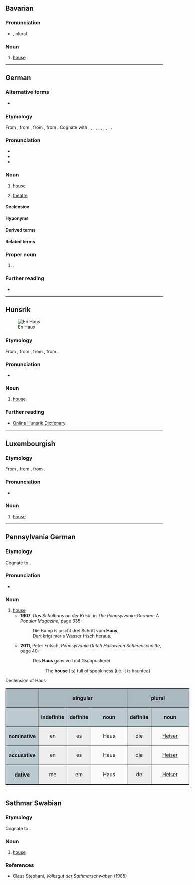 {{also|haus|häus}}
==Bavarian==

===Pronunciation===
* {{IPA|bar|[haːu̯z̥]}}, plural {{IPA|bar|[haːi̯z̥ɐ]}} {{a|{{w|Northern Bavarian}}}}

===Noun===
{{head|bar|noun}}

# [[house]]

----

==German==

===Alternative forms===
* {{alter|de|Hauß||obsolete}}

===Etymology===
From {{inh|de|gmh|hūs}}, from {{inh|de|goh|hūs}}, from {{inh|de|gmw-pro|*hūs}}, from {{inh|de|gem-pro|*hūsą}}. Cognate with {{cog|ofs|hūs}}, {{cog|nds|[[Hus]], [[Huus]]}}, {{cog|nl|huis}}, {{cog|is|hús}}, {{cog|fo|hús}}, {{cog|da|hus}}, {{cog|no|hus}}, {{cog|sv|hus}}, {{cog|en|house}}. {{doublet|de|House}}.

===Pronunciation===
* {{IPA|de|/haʊ̯s/|[haʊ̯s]}}
* {{rhymes|de|aʊ̯s}}
* {{audio|de|De-Haus.ogg|audio}}

===Noun===
{{de-noun|n|Hauses|Häuser|Häuschen|dim2=Häuslein|dim3=Häusle|dim4=Häusel|dim5=Häus'l|dim6=Häusl}}

# [[house]]
#: {{ux|de|In dem '''Haus''' haben wir mal gewohnt.|t=We used to live in that '''house'''.|inline=1}}
#: {{ux|de|Mein Großvater starb in dem '''Haus''', wo ich geboren wurde.|t=My grandfather died in the '''house''' where I was born.|inline=1}}
# [[theatre]]

====Declension====
{{de-decl-noun-n|es|pl=Häuser}}

====Hyponyms====
{{col4|de
|Armenhaus|Atriumhaus
|Backhaus|Badehaus|Badhaus|Bankhaus|Bauernhaus|Baumhaus|Blockhaus|Bürgerhaus
|Doppelhaus
|Eierkühlhaus|Einfamilienhaus|Einfamilienwohnhaus|Einküchenhaus
|Fachwerkhaus|Familienhaus|Ferienhaus|Fertighaus|Freudenhaus
|Gartenhaus|Gästehaus|Gasthaus|Geesthardenhaus|Gemeindebackhaus|Gemeindehaus|Gewandhaus|Grubenhaus|Gulfhaus
|Hallenhaus|Herrenhaus|Hochhaus
|Judenhaus|Jugendgästehaus
|Kaffeehaus|Kapitelhaus|Kaufhaus|Kesselhaus
|Krankenhaus
|Lagerhaus|Landhaus|Leichenhaus|Leihhaus
|Mehrfamilienhaus|Mehrfamilienwohnhaus
|Nachbarhaus|Nullenergiehaus|Nurdachhaus
|Parkhaus|Pfandhaus|Pfarrhaus|Plusenergiehaus|Pressehaus
|Reihenhaus
|Schneckenhaus|Siechenhaus|Siedlungshaus|Ständehaus|Stadthaus
|Taubenhaus|Teehaus
|Vereinshaus
|Villa
|Waffenhaus|Waisenhaus|Wiekhaus|Wochenendhaus|Wohnhaus|Wohnstallhaus
|Zeughaus|Zollhaus|Zweifamilienhaus|Zwerchhaus
}}

====Derived terms====
{{der4|de|title=Derived adjectives of ''Haus''
|hausartig
|hausbacken
|hauseigen
|hausförmig
|hausgebacken
|hausgemacht
|haushoch
|hausintern
|hauslos
}}

{{der4|de|title=Derived adverbs of ''Haus''
|[[nachhause]], [[nachhaus]]
|[[zuhause]], [[zuhaus]]
}}

{{der4|de|title=Derived nouns from ''Haus''
|Armenhaus
|Atriumhaus
|Backhaus
|Badehaus
|Badhaus
|Bankhaus
|Bauernhaus
|Baumhaus
|Blockhaus
|Bürgerhaus
|Doppelhaus
|Eierkühlhaus
|Einfamilienhaus
|Einküchenhaus
|Fachwerkhaus
|Familienhaus
|Ferienhaus
|Fertighaus
|Freudenhaus
|Gästehaus
|Gasthaus
|Geesthardenhaus
|Gemeindehaus
|Gewandhaus
|Grubenhaus
|Gulfhaus
|Hallenhaus
|Hausagentur
|Hausaltar
|Hausammer
|Hausampfer
|Hausandacht
|Hausangestellte
|Hausangestellter
|Hausanschluss
|Hausanteil
|Hausanzug
|Hausapotheke
|Hausarbeit
|Hausarme
|Hausarmer
|Hausarrest
|Hausarznei
|Hausarzt
|Hausaufgabe
|Hausautor
|Hausball
|Hausbank
|Hausbar
|Hausbau
|Hausbedarf
|Hausbedienstete
|Hausbediensteter
|Hausbeleuchtung
|Hausberg
|Hausbeschallungsanlage
|Hausbesetzer
|Hausbesetzung
|Hausbesitz
|Hausbesitzer
|Hausbesorger
|Hausbesuch
|Hausbewirtschaftung
|Hausbewohner
|Hausbibliothek
|Hausbock
|Hausboot
|Hausbrand
|Hausbrauer
|Hausbräuer
|Hausbrauerei
|Hausbuch
|Hausbuchmeister
|Hausbulle
|[[Hauscommunion]], [[Haus-Communion]]
|Hausdach
|Hausdame
|Hausdiener
|Hausdienerin
|Hausdienst
|Hausdienstleistung
|Hausdrache
|Hausdrachen
|Hausdurchsuchung
|Hausecke
|Hauseigentum
|Hauseigentümer
|Hauseingang
|Hauselektriker
|Hauself
|Hausentbindung
|Hausentchen
|Hausente
|Hausenterich
|Hausentwässerungsanschluss
|Hausentwässerungsleitung
|Hauser
|Hausesel
|Hausfassade
|Hausfeuer
|Hausflur
|Hausfrau
|Hausfreund
|[[Hausfriede]], [[Hausfrieden]]
|Hausfront
|Hausfüllen
|Hausfundament
|Hausgans
|Hausganser
|Hausgänserich
|Hausganter
|Hausganterich
|Hausgarten
|Hausgärtner
|Hausgast
|Hausgebrauch
|Hausgeburt
|Hausgeflügel
|Hausgehilfe
|Hausgeist
|Hausgeistlicher
|Hausgeld
|Hausgemeinde
|Hausgemeinschaft
|Hausgenosse
|Hausgerät
|Hausgesetz
|Hausgesinde
|Hausgimpel
|Hausglocke
|Hausgott
|Hausgöttin
|Hausgrille
|Hausgrundstück
|Hausgruppe
|Haushahn
|Haushalt
|Haushalten
|Haushalter
|Haushälter
|Hausheft
|Hausheilige
|Hausheiliger
|Haushengst
|Haushenne
|Hausherr
|Haushilfe
|Haushofmeister
|Haushofmeisteramt
|Haushofmeisterei
|Haushuhn
|Haushund
|Hausieren
|Hausierer
|Hausiererei
|Hausierhandel
|Hausierhändler
|Hausierschein
|Hausindustrie
|Hausinstallation
|Hausjacke
|Hauskanal
|Hauskaninchen
|Hauskapelle
|Hauskaplan
|Hauskarnickel
|Hauskater
|Hauskatze
|Hauskätzli
|Hauskauf
|Hauskäufer
|Hauskirche
|Hauskirchenbewegung
|Hausklamotte
|Hauskleid
|Hauskleidung
|Hausknecht
|[[Hauskommunion]], [[Haus-Kommunion]]
|Hauskreis
|Hauskuh
|Hauskult
|Hauslaube
|Häusle
|Hauslehrer
|Hausleinen
|Hausleittechnik
|Häusli
|Hauslicht
|[[Hausluftfrachtbrief]], [[Haus-Luftfrachtbrief]]
|Hausmacher-
|Hausmacht
|Hausmädchen
|Hausmakler
|Hausmalerei
|Hausmann
|Hausmantel
|Hausmarke
|Hausmarschall
|Hausmauer
|Hausmaus
|Hausmäuserich
|Hausmeerschweinchen
|Hausmeier
|Hausmeister
|Hausmesse
|Hausmiete
|Hausmieter
|Hausmilbe
|Hausmitteilung
|Hausmittel
|Hausmöbel
|Hausmobiliar
|Hausmotte
|Hausmüll
|Hausmusik
|Hausmutter
|Hausmutter
|Hausname
|Hausneger
|Hausnummer
|Hausnummerierung
|Hausnutzung
|Hausoberer
|Hausoffizier
|Hausordnung
|Hausorgel
|[[Hausorthographie]], [[Hausorthografie]]
|Hauspartei
|Hausparty
|Hauspersonal
|Hauspferd
|Hauspflege
|Hauspfleger
|Hauspost
|Hauspostille
|Hauspreis
|Hausputz
|Hausputzer
|Hausrat
|Hausregie
|Hausregisseur
|Hausrezept
|Hausrezeptur
|Hausrind
|Hausrock
|Hausrotschwanz
|Hausruf
|Haussafe
|Haussammlung
|Hausschaf
|Hausschatz
|Hausschlachterei
|Hausschlachtung
|Hausschlange
|Hausschlüssel
|Hausschrift
|Hausschuh
|Hausschuhsocke
|Hausschwalbe
|Hausschwamm
|Hausschwein
|Haussegen
|Haussegler
|Haussklave
|Haussohn
|Hausspatz
|Haussperling
|Hausspinne
|Hausspitzmaus
|Haus-Spitzmausbeutelratte
|Hausstand
|Hausstaub
|Hausstechmücke
|[[Hausstier]], [[Haus-Stier]]
|Hausstute
|Haussuche
|Haussuchung
|Haussuchungsbefehl
|Haustafel
|Haustarifvertrag
|Haustaube
|Haustauber
|Haustäuber
|Haustauberich
|Haustäuberich
|Haustäubin
|Haustausch
|Haustechnik
|Haustechniker
|Haustechnikraum
|[[Haustelephon]], [[Haustelefon]]
|Haustier
|Haustochter
|Haustor
|Haustür
|Haustyrann
|Hausübung
|Hausumbau
|Hausunterricht
|Hausvater
|Hausväterliteratur
|Hausverbot
|Hausverdrahtung
|Hausverkauf
|Hausverkäufer
|Hausverkleidung
|Hausversicherung
|Hausverstand
|Hausvertreter
|Hausverwalter
|Hausverwaltung
|Hausvogelbeere
|Hausvorsteher
|Hausvorteil
|Hauswand
|Hauswanze
|Hauswärme
|Hauswärmepumpe
|Hauswart
|Hauswein
|Hauswesen
|Hauswimperspitzmaus
|Hauswinkelspinne
|Hauswirt
|Hauswirtschaft
|Hauswurz
|Hausyak
|Hauszaunkönig
|Hauszeitschrift
|Hauszeitung
|Hauszelt
|Hausziege
|Hauszustellung
|Hauszwetschge
|Hauszwetschke
|Hauszwiebel
|Herrenhaus
|Hochhaus
|Judenhaus
|Kaffeehaus
|Kapitelhaus
|Kaufhaus
|Kesselhaus
|Krankenhaus
|Lagerhaus
|Landhaus
|Leichenhaus
|Leihhaus
|Mehrfamilienhaus
|Nullenergiehaus
|Nurdachhaus
|Parkhaus
|Pfandhaus
|Pfarrhaus
|Plusenergiehaus
|Pressehaus
|Reihenhaus
|Schneckenhaus
|Siechenhaus
|Siedlungshaus
|Ständehaus
|Taubenhaus
|Teehaus
|Traumhaus
|Waffenhaus
|Waisenhaus
|Wiekhaus
|Wochenendhaus
|Wohnhaus
|Wohnstallhaus
|Zeughaus
|Zollhaus
|Zweifamilienhaus
|Zwerchhaus
|[[Gashausanschluss]], [[Gas-Hausanschluss]]
|Haus-zu-Haus-Verkauf
}}

{{der4|de|title=Derived verbs from ''Haus''
|hausen
|haushalten
|hausieren
}}

{{der3|de|title=Phrases derived from ''Haus''
|Dame des Hauses
|nach Hause
|von Hause aus
|von Haus zu Haus
|Willkommen zu Hause!
|zu Hause
}}

====Related terms====
{{rel3|de|title=Terms derived from ''Haus'' or derived from other terms
|Gemeindebackhaus
|Hausanschlusskasten
|Hausanschlussleitung
|Hausanschlusssicherung
|Hausapothekenschrank
|Hausarbeitsraum
|Hausarztmodell
|Hausarztpraxis
|Hausaufgabenbetreuer
|Hausaufgabenbetreuung
|Hausaufgabenheft
|Hausbrandversicherung
|Hausbrandkohle
|Hauseigentümerversicherung
|Hausfrauenart
|Hausfrauenaugen
|Hausfrauenschlampe
|Hausfrauentum
|Hausfraulichkeit
|Hauskätzchen
|Hauskätzlein
|Hauslosigkeit
|[[Hausmacher-Blutwurst]], [[Hausmacherblutwurst]]
|Hausmacherküche
|Hausmacherqualität
|Hausmannskost
|Hausnummernschild
|Hausnummernschilder
|Hauspreisblase
|Hausratsversicherung
|Hausratversicherung
|Hausschwalbenfloh
|Hausschweinschädel
|Hausstauballergie
|Hausstaubmilbe
|haustierfreundlich
|Haustüraktion
|Haustürgeschäft
|Haustürschlüssel
|Haustürverkauf
|Haustürverkäufer
|Hauswartsfrau
|Hausmüllsortierung
|Hauswirtschafter
|hauswirtschaftlich
|Hauswirtschaftslehre
|Hauswirtschaftslehrer
|Hauswirtschaftsraum
|Jugendgästehaus
|Wohnhausbrand
}}

{{rel3|de|title=Terms derived from ''Haus'' or derived from other terms with {{m|de|-in}}
|Hausärztin
|Hausautorin
|Hausbesetzerin
|Hausbesitzerin
|Hausbesorgerin
|Hausbewohnerin
|Hausbuchmeisterin
|Hauseigentümerin
|Hauselektrikerin
|Hauseselin
|Hausfreundin
|Hausgehilfin
|Hausgenossin
|Haushündin
|Hauskätzin
|Hauskäuferin
|Hauslehrerin
|Hausmaklerin
|Hausmieterin
|Hausnegerin
|Hauspflegerin
|Hausputzerin
|Haussklavin
|Haustäubin
|Haustechnikerin
|Haustyrannin
|Hausverkäuferin
|Hausvertreterin
|Hausverwalterin
|Hausvorsteherin
|Hauswartin
|Hauswirtin
|Hauswirtschafterin
}}

{{rel3|de|title=Terms not derived from ''Haus''
|[[Afrikanische Braune Hausschlange]], {{taxlink|Boaedon fuliginosus|species|noshow=1}}
}}

{{wp|Haus_(Steiermark)|lang=de}}

===Proper noun===
{{de-proper noun|n|Haus'}}

# {{place|de|municipality|s/Styria|c/Austria}}.

===Further reading===
* {{R:Duden}}

----

==Hunsrik==

[[File:Casa em Santa Maria do Herval 001.JPG|thumb|En Haus]]

===Etymology===
From {{inh|hrx|gmh|hūs}}, from {{inh|hrx|goh|hūs}}, from {{inh|hrx|gmw-pro|*hūs}}, from {{inh|hrx|gem-pro|*hūsą}}.

===Pronunciation===
* {{IPA|hrx|/haʊ̯s/}}

===Noun===
{{head|hrx|noun|g=n|plural|Heiser|diminutive|Heisje}}

# [[house]]
#: {{ux|hrx|Sie wohne in em alte '''Haus'''.|They live in an old '''house'''.}}

===Further reading===
* [https://hunsriqueanoriograndense.wordpress.com/dicionario-werterbuch/ Online Hunsrik Dictionary]

----

==Luxembourgish==

===Etymology===
From {{inh|lb|goh|hūs}}, from {{inh|lb|gmw-pro|*hūs}}, from {{inh|lb|gem-pro|*hūsą}}.

===Pronunciation===
* {{IPA|lb|/hæu̯s/|[hæˑʊ̯s]}}

===Noun===
{{lb-noun|n|Haiser}}

# [[house]]

----

==Pennsylvania German==

===Etymology===
Cognate to {{cog|de|Haus}}.

===Pronunciation===
* {{IPA|pdc|/ˈhaʊ̯s/}}

===Noun===
{{head|pdc|noun|g=n|plural|Heiser}}

# [[house]]
#* '''1907''', ''Das Schulhaus an der Krick'', in ''The Pennsylvania-German: A Popular Magazine'', page 335:
#*: Die Bump is juscht drei Schritt vum '''Haus''';
#*: Dart krigt mer's Wasser frisch heraus.
#* '''2011''', Peter Fritsch, ''Pennsylvania Dutch Halloween Scherenschnitte'', page 40:
#*: Des '''Haus''' gans voll mit Gschpuckerei
#*:: The '''house''' [is] full of spookiness (i.e. it is haunted)<!--this is a poetic construction, not necessarily a ''usual'' idiomatic way of saying it is haunted, NB-->

<div class="NavFrame" style="width: 42em;">
<div class="NavHead">Declension of Haus</div>
<div class="NavContent">
<table border="1px solid #505050" style="border-collapse:collapse; background:#FAFAFA; text-align:center; width:100%" class="inflection-table inflection-table-pdc">
<tr>
<th style="background:#AAB8C0;width:15%">
</th>
<th colspan="3" style="background:#AAB8C0;width:46%">singular
</th>
<th colspan="2" style="background:#AAB8C0;width:39%">plural
</th></tr>
<tr>
<th style="background:#BBC9D0">
</th>
<th style="background:#BBC9D0;width:7%">indefinite
</th>
<th style="background:#BBC9D0;width:7%">definite
</th>
<th style="background:#BBC9D0;width:32%">noun
</th>
<th style="background:#BBC9D0;width:7%">definite
</th>
<th style="background:#BBC9D0;width:32%">noun
</th></tr>
<tr>
<th style="background:#BBC9D0">nominative
</th>
<td style="background:#EEEEEE">en
</td>
<td style="background:#EEEEEE">es
</td>
<td>Haus
</td>
<td style="background:#EEEEEE">die
</td>
<td>[[Heiser]]
</td></tr>
<tr>
<th style="background:#BBC9D0">accusative
</th>
<td style="background:#EEEEEE">en
</td>
<td style="background:#EEEEEE">es
</td>
<td>Haus
</td>
<td style="background:#EEEEEE">die
</td>
<td>[[Heiser]]
</td></tr>
<tr>
<th style="background:#BBC9D0">dative
</th>
<td style="background:#EEEEEE">me
</td>
<td style="background:#EEEEEE">em
</td>
<td>Haus
</td>
<td style="background:#EEEEEE">de
</td>
<td>[[Heiser]]
</td></tr>
</table>
----

==Sathmar Swabian==

===Etymology===
Cognate to {{cog|de|Haus}}.

===Noun===
{{head|gmw-stm|noun|g=n}}

# [[house]]

===References===
* Claus Stephani, ''Volksgut der Sathmarschwaben'' (1985)